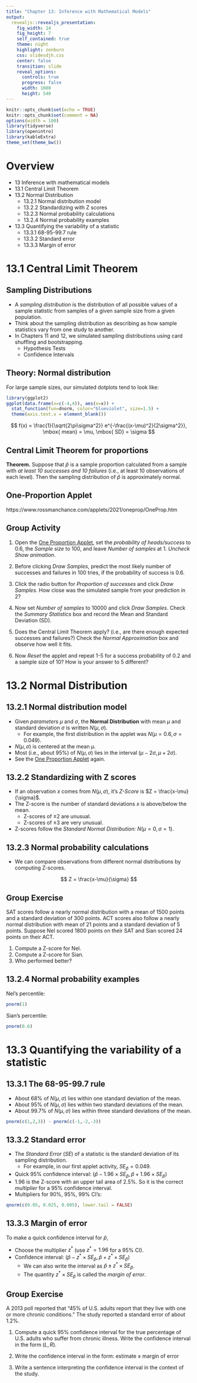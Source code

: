 ```yaml
---
title: "Chapter 13: Inference with Mathematical Models"
output: 
  revealjs::revealjs_presentation:
    fig_width: 14 
    fig_height: 7
    self_contained: true
    theme: night
    highlight: zenburn
    css: slidesdjh.css
    center: false
    transition: slide
    reveal_options:
      controls: true
      progress: false
      width: 1080
      height: 540
---
```


```r
knitr::opts_chunk$set(echo = TRUE)
knitr::opts_chunk$set(comment = NA)
options(width = 100)
library(tidyverse)
library(openintro)
library(kableExtra)
theme_set(theme_bw())
```

# Overview

- 13 Inference with mathematical models
- 13.1 Central Limit Theorem
- 13.2 Normal Distribution
    - 13.2.1 Normal distribution model
    - 13.2.2 Standardizing with Z scores
    - 13.2.3 Normal probability calculations
    - 13.2.4 Normal probability examples
- 13.3 Quantifying the variability of a statistic
    - 13.3.1 68-95-99.7 rule
    - 13.3.2 Standard error
    - 13.3.3 Margin of error

# 13.1 Central Limit Theorem

## Sampling Distributions

- A *sampling distribution* is the distribution of all possible values of a sample statistic from samples of a given sample size from a given population. 
- Think about the sampling distribution as describing as how sample statistics vary from one study to another. 
- In Chapters 11 and 12, we simulated sampling distributions using card shuffling and bootstrapping.
    - Hypothesis Tests
    - Confidence Intervals

## {data-background-image="https://openintro-ims.netlify.app/13-foundations-mathematical_files/figure-html/FourCaseStudies-1.png" data-background-size="contain"}

## Theory: Normal distribution

For large sample sizes, our simulated dotplots tend to look like:

```r
library(ggplot2)
ggplot(data.frame(x=c(-4,4)), aes(x=x)) + 
  stat_function(fun=dnorm, color="blueviolet", size=1.5) + 
  theme(axis.text.x = element_blank())
```

$$
f(x) = \frac{1}{\sqrt{2\pi\sigma^2}} e^{-\frac{(x-\mu)^2}{2\sigma^2}}, \mbox{ mean} = \mu, \mbox{ SD} = \sigma
$$


## Central Limit Theorem for proportions

**Theorem.** Suppose that $\hat{p}$ is a sample proportion calculated from a sample with *at least 10 successes and 10 failures* (i.e., at least 10 observations of each level). Then the sampling distribution of $\hat{p}$ is approximately normal.

## One-Proportion Applet

https://www.rossmanchance.com/applets/2021/oneprop/OneProp.htm

## Group Activity

1. Open the [One Proportion Applet](https://www.rossmanchance.com/applets/2021/oneprop/OneProp.htm), set the *probability of heads/success* to 0.6, the *Sample size* to 100, and leave *Number of samples* at 1. *Uncheck Show animation*.

2. Before clicking *Draw Samples*, predict the most likely number of successes and failures in 100 tries, if the probability of success is 0.6.

3. Click the radio button for *Proportion of successes* and click *Draw Samples*. How close was the simulated sample from your prediction in 2?

4. Now set *Number of samples* to 10000 and click *Draw Samples*. Check the *Summary Statistics* box and record the Mean and Standard Deviation (SD). 

5. Does the Central Limit Theorem apply? (i.e., are there enough expected successes and failures?) Check the *Normal Approximation* box and observe how well it fits.

6. Now *Reset* the applet and repeat 1-5 for a success probability of 0.2 and a sample size of 10? How is your answer to 5 different?


# 13.2 Normal Distribution

## 13.2.1 Normal distribution model

- Given *parameters* $\mu$ and $\sigma$, the **Normal Distribution** with mean $\mu$ and standard deviation $\sigma$ is written $N(\mu, \sigma)$.
    - For example, the first distribution in the applet was $N(\mu = 0.6, \sigma = 0.049)$.
- $N(\mu, \sigma)$ is centered at the mean $\mu$.
- Most (i.e., about 95%) of $N(\mu, \sigma)$ lies in the interval $(\mu - 2\sigma, \mu + 2\sigma)$.
- See the [One Proportion Applet](https://www.rossmanchance.com/applets/2021/oneprop/OneProp.htm) again.

## 13.2.2 Standardizing with Z scores

- If an observation $x$ comes from $N(\mu, \sigma)$, it's *Z-Score* is $Z = \frac{x-\mu}{\sigma}$.
- The Z-score is the number of standard deviations $x$ is above/below the mean.
    - Z-scores of $\pm 2$ are unusual.
    - Z-scores of $\pm 3$ are very unusual.
- Z-scores follow the *Standard Normal Distribution:* $N(\mu = 0, \sigma = 1)$.

## 13.2.3 Normal probability calculations

- We can compare observations from different normal distributions by computing Z-scores.

$$
Z = \frac{x-\mu}{\sigma}
$$

## Group Exercise

SAT scores follow a nearly normal distribution with a mean of 1500 points and a standard deviation of 300 points. ACT scores also follow a nearly normal distribution with mean of 21 points and a standard deviation of 5 points. Suppose Nel scored 1800 points on their SAT and Sian scored 24 points on their ACT. 

1. Compute a Z-score for Nel.
2. Compute a Z-score for Sian.
3. Who performed better?

## {data-background-image="https://openintro-ims.netlify.app/13-foundations-mathematical_files/figure-html/satActNormals-1.png" data-background-size="contain"}

## 13.2.4 Normal probability examples

Nel's percentile:

```r
pnorm(1)
```

Sian's percentile:

```r
pnorm(0.6)
```

# 13.3 Quantifying the variability of a statistic

## 13.3.1 The 68-95-99.7 rule

- About 68% of $N(\mu,\sigma)$ lies within one standard deviation of the mean.
- About 95% of $N(\mu,\sigma)$ lies within two standard deviations of the mean.
- About 99.7% of $N(\mu,\sigma)$ lies within three standard deviations of the mean.

```r
pnorm(c(1,2,3)) - pnorm(c(-1,-2,-3))
```

## {data-background-image="https://openintro-ims.netlify.app/13-foundations-mathematical_files/figure-html/er6895997-1.png" data-background-size="contain"}


## 13.3.2 Standard error

- The *Standard Error* ($SE$) of a statistic is the standard deviation of its sampling distribution.
    - For example, in our first applet activity, $SE_{\hat{p}} = 0.049$.
- Quick 95% confidence interval: $(\hat{p} - 1.96 \times SE_{\hat{p}}, \hat{p} + 1.96 \times SE_{\hat{p}})$
- 1.96 is the Z-score with an upper tail area of 2.5%. So it is the correct *multiplier* for a 95% confidence interval.
- Multipliers for 90%, 95%, 99% CI's:

```r
qnorm(c(0.05, 0.025, 0.005), lower.tail = FALSE)
```

## 13.3.3 Margin of error

To make a quick confidence interval for $\hat{p}$,

- Choose the multiplier $z^*$ (use $z^* = 1.96$ for a 95% CI).
- Confidence interval: $(\hat{p} - z^* \times SE_{\hat{p}}, \hat{p} + z^* \times SE_{\hat{p}})$
    - We can also write the interval as $\hat{p} \pm z^* \times SE_{\hat{p}}$.
    - The quantity $z^*\times SE_{\hat{p}}$ is called the *margin of error*.

## Group Exercise

A 2013 poll reported that "45% of U.S. adults report that they live with one or more chronic conditions." The study reported a standard error of about 1.2%.

1. Compute a quick 95% confidence interval for the true percentage of U.S. adults who suffer from chronic illness. Write the confidence interval in the form $(L, R)$.

2. Write the confidence interval in the form: $\text{estimate} \pm \text{margin of error}$

3. Write a sentence interpreting the confidence interval in the context of the study.
